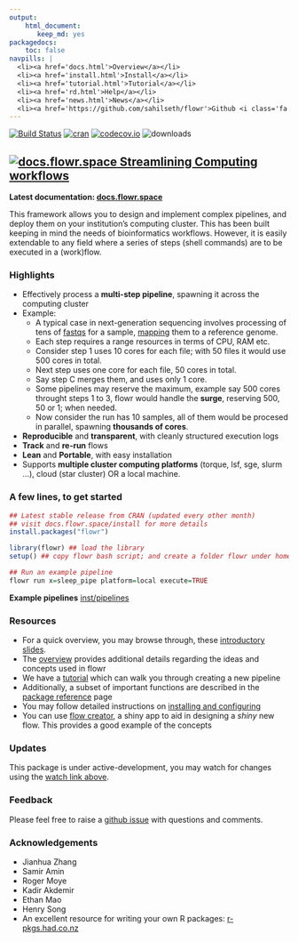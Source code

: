 ```yaml
---
output: 
    html_document: 
       keep_md: yes
packagedocs:
    toc: false
navpills: |
  <li><a href='docs.html'>Overview</a></li>
  <li><a href='install.html'>Install</a></li>
  <li><a href='tutorial.html'>Tutorial</a></li>
  <li><a href='rd.html'>Help</a></li>
  <li><a href='news.html'>News</a></li>
  <li><a href='https://github.com/sahilseth/flowr'>Github <i class='fa fa-github'></i></a></li>
---
```


<!--brand: |-
  <a href="http://docs.flowr.space">
  <img src='https://raw.githubusercontent.com/sahilseth/flowr/devel/vignettes/files/logo.png' alt='flowr icon' width='40px' height='40px' style='margin-top: -10px;'>
  </a>
-->
[![Build Status](https://travis-ci.org/sahilseth/flowr.svg?branch=master)](https://travis-ci.org/sahilseth/flowr)
[![cran](http://www.r-pkg.org/badges/version/flowr)](http://cran.rstudio.com/web/packages/flowr/index.html)
[![codecov.io](http://codecov.io/github/sahilseth/flowr/coverage.svg?branch=devel)](http://codecov.io/github/sahilseth/flowr?branch=devel)
![downloads](http://cranlogs.r-pkg.org/badges/grand-total/flowr)

<!--
![license](https://img.shields.io/badge/license-MIT-blue.svg)
-->


## [![docs.flowr.space](https://raw.githubusercontent.com/sahilseth/flowr/devel/vignettes/files/logo.png) Streamlining Computing workflows](http://docs.flowr.space)

**Latest documentation: [docs.flowr.space](http://docs.flowr.space)**



This framework allows you to design and implement complex pipelines, and
deploy them on your institution's computing cluster. This has been built
keeping in mind the needs of bioinformatics workflows. However, it is
easily extendable to any field where a series of steps (shell commands)
are to be executed in a (work)flow.

### Highlights

- Effectively process a **multi-step pipeline**, spawning it
across the computing cluster
- Example: 
	- A typical case in next-generation sequencing involves processing of tens of
   [fastqs](http://en.wikipedia.org/wiki/FASTQ_format) for a sample,
   [mapping](http://en.wikipedia.org/wiki/Sequence_alignment) them to a reference genome.
	- Each step requires a range resources in terms of CPU, RAM etc.
	- Consider step 1 uses 10 cores for each file; with 50 files it would use 500 cores in total.
	- Next step uses one core for each file, 50 cores in total.
	- Say step C merges them, and uses only 1 core.
	- Some pipelines may reserve the maximum, example say 500 cores throught steps 1 to 3, 
	flowr would handle the **surge**, reserving 500, 50 or 1; when needed.
	- Now consider the run has 10 samples, all of them would be procesed in
	 parallel, spawning **thousands of cores**.
-   **Reproducible** and **transparent**, with cleanly structured execution logs
-   **Track** and **re-run** flows
-   **Lean** and **Portable**, with easy installation
-   Supports **multiple cluster computing platforms** (torque, lsf, sge, slurm ...), cloud (star cluster) OR a local machine.

### A few lines, to get started

``` r
## Latest stable release from CRAN (updated every other month)
## visit docs.flowr.space/install for more details
install.packages("flowr")

library(flowr) ## load the library
setup() ## copy flowr bash script; and create a folder flowr under home.

## Run an example pipeline
flowr run x=sleep_pipe platform=local execute=TRUE
```

**Example pipelines** [inst/pipelines](https://github.com/sahilseth/flowr/blob/devel/inst/pipelines)

### Resources
- For a quick overview, you may browse through,
 these [introductory slides](http://sahilseth.github.io/slides/flowrintro).
- The [overview](http://docs.flowr.space/docs.html) provides additional details regarding
the ideas and concepts used in flowr
- We have a [tutorial](http://docs.flowr.space/tutorial.html) which can walk you through creating a
new pipeline
- Additionally, a subset of important functions are described in the [package reference](http://docs.flowr.space/rd.html)
page
- You may follow detailed instructions on [installing and configuring](http://docs.flowr.space/install.html)
- You can use [flow creator](https://sseth.shinyapps.io/flow_creator), a shiny app to aid in
	designing a *shiny* new flow. This provides a good example of the concepts

### Updates
This package is under active-development, 
you may watch for changes using
the [watch link above](https://help.github.com/articles/watching-repositories/).

### Feedback
Please feel free to raise a [github issue](https://github.com/sahilseth/flowr/issues) with questions and comments.

### Acknowledgements

-   Jianhua Zhang
-   Samir Amin
-   Roger Moye
-   Kadir Akdemir
-   Ethan Mao
-   Henry Song
-   An excellent resource for writing your own R packages:
    [r-pkgs.had.co.nz](r-pkgs.had.co.nz)

<!--why this license http://kbroman.org/pkg_primer/pages/licenses.html -->
<script src = "vignettes/files/googl.js"></script>

